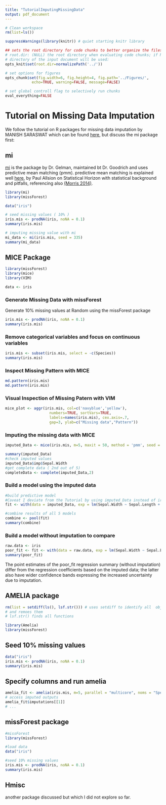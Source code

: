 ```yaml
---
title: "TutorialImputingMissingData"
output: pdf_document
---
```


```r
# Clean workspace
rm(list=ls())

suppressWarnings(library(knitr)) # quiet starting knitr library

## sets the root directory for code chunks to better organize the files in Rstudio
# root.dir: (NULL) the root directory when evaluating code chunks; if NULL, the 
# directory of the input document will be used:
opts_knit$set(root.dir=normalizePath('../'))

# set options for figures
opts_chunk$set(fig.width=6, fig.height=4, fig.path='../Figures/',
            echo=TRUE, warning=FALSE, message=FALSE)

# set global controll flag to selectively run chunks 
eval_everything=FALSE
```

# Tutorial on Missing Data Imputation

We follow the tutorial on R packages for missing data imputation by  MANISH SARASWAT which can be found [here](https://www.analyticsvidhya.com/blog/2016/03/tutorial-powerful-packages-imputing-missing-values/), but discuss the mi package first:

## mi

[mi](http://www.stat.columbia.edu/~gelman/research/published/mipaper.pdf) is the package by Dr. Gelman, maintained bt Dr. Goodrich and uses predictive mean matching (pmm). predictive mean matching is explained well [here](https://www.google.com "Google's Homepage"), by  Paul Allsion on Statistical Horizon with statistical background and pitfalls, referencing also [(Morris 2014)](http://bmcmedresmethodol.biomedcentral.com/articles/10.1186/1471-2288-14-75).




```r
library(mi)
library(missForest)
```

```r
data("iris")

# seed missing values ( 10% )
iris.mis <- prodNA(iris, noNA = 0.1)
summary(iris.mis)

# imputing missing value with mi
mi_data <- mi(iris.mis, seed = 335)
summary(mi_data)
``` 

## MICE Package

```r
library(missForest)
library(mice)
library(VIM)
```

```r
data <- iris
```

### Generate Missing Data with **missForest**

Generate 10% missing values at Random using the missForest package

```r
iris.mis <- prodNA(iris, noNA = 0.1)
summary(iris.mis)
```

### Remove categorical variables and focus on continuous variables

```r
iris.mis <- subset(iris.mis, select = -c(Species))
summary(iris.mis)
```

### Inspect Missing Pattern with MICE

```r
md.pattern(iris.mis)
md.pattern(iris.mis)
```

### Visual Inspection of Missing Patern with VIM

```r
mice_plot <- aggr(iris.mis, col=c('navyblue','yellow'),
                    numbers=TRUE, sortVars=TRUE,
                    labels=names(iris.mis), cex.axis=.7,
                    gap=3, ylab=c("Missing data","Pattern"))
```

### Imputing the missing data with MICE

```r
imputed_Data <- mice(iris.mis, m=5, maxit = 50, method = 'pmm', seed = 500)
```

```r
summary(imputed_Data)
#check imputed values
imputed_Data$imp$Sepal.Width
#get complete data ( 2nd out of 5)
completeData <- complete(imputed_Data,2)
```

### Build a model using the imputed data

```r
#build predictive model
#Caveat I deviate from the Tutorial by using imputed_Data instead of iris.mis, because it otherwise throughs an error
fit <- with(data = imputed_Data, exp = lm(Sepal.Width ~ Sepal.Length + Petal.Width)) 

#combine results of all 5 models
combine <- pool(fit)
summary(combine)
```

### Build a model without imputation to compare

```r
raw.data <- iris
poor_fit <- fit <- with(data = raw.data, exp = lm(Sepal.Width ~ Sepal.Length + Petal.Width)) 
summary(poor_fit)
```

The point estimates of the poor_fit regression summary (without imputation) differ from the regression coefficients based on the imputed data; the latter also have wider confidence bands expressing the increased uncertainty due to imputation.

## AMELIA package


```r
rm(list = setdiff(ls(), lsf.str())) # uses setdiff to identify all  objects that are NOT functions.
# and remoes them
# lsf.str() finds all functions 

library(Amelia)
library(missForest)
```


## Seed 10% missing values
```r
data("iris")
iris.mis <- prodNA(iris, noNA = 0.1)
summary(iris.mis)
```

## Specify columns and run amelia
```r
amelia_fit <- amelia(iris.mis, m=5, parallel = "multicore", noms = "Species")
# access imputed outputs
amelia_fit$imputations[[1]]
# ...
```

## missForest package

```r
#missForest
library(missForest)

#load data
data("iris")

#seed 10% missing values
iris.mis <- prodNA(iris, noNA = 0.1)
summary(iris.mis)
```

## Hmisc
another package discussed but which I did not explore so far.
